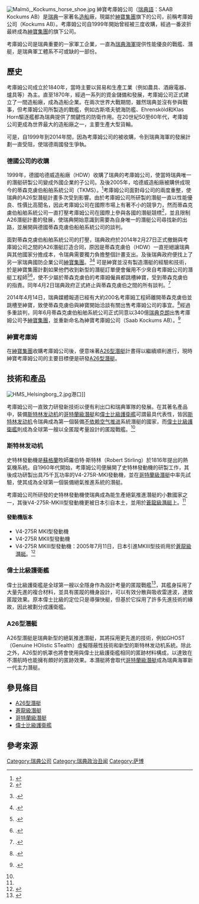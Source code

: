 {{noteTA|G1=Military
|1 = zh-hans:萨博; zh-hant:紳寶;
|2 = zh-cn:不依赖空气推进; zh-tw:絕氣推進; zh-hk:絕氣推進; zh-mo:絕氣推進;
|3 = zh-cn:斯特林; zh-tw:史特林; zh-hk:史特靈;
|4 = zh-cn:维斯比; zh-tw:偉士比;
|5 = zh-cn:考库姆; zh-tw:考庫姆; zh-hk:科庫母;
}}
{{Infobox company
| name                = 紳寶考庫姆公司
| name_en             = SAAB Kockums AB
| logo                = File:Malmö, Kockums building sign AM cropped.jpg
| logo_size           = 200px
| logo_caption        = 考庫姆公司的大樓標誌
| image               = 
| image_size          = 
| image_caption       = 
| type                = [[國防工業|國防工業]]、[[造船廠|造船廠]]
| native_name         = 
| native_name_lang    = 
| other_name          = 
| traded_as           = 
| com_code            =
| ROC_UBN             = 
| fate                = 
| predecessor         = {{flagicon|SWE}}考庫姆公司（Kockums AB）
| successor           = 
| foundation          = 1840年
| defunct             = 
| location            = 
| locations           = 
| area_served         = 
| founder             = 
| chairman            =
| vice_chairman       = 
| president           = 
| MD                  = 
| GM                  = 
| CEO                 = 
| COO                 = 
| CFO                 = 
| CMO                 = 
| CD                  = 
| key_people          = 
| industry            = 
| products            = [[不依赖空气推进|不依赖空气推进]]系統、[[戰艦|戰艦]]、[[護衛艦|護衛艦]]等
| services            = 
| revenue             = 
| operating_income    = 
| net_income          = 
| aum                 = 
| assets              = 
| equity              = 
| owner               = 
| num_employees       = 
| parent              = [[紳寶集團|紳寶集團]]
| divisions           = 
| subsid              = 
| homepage            = [http://saab.com/Templates/Pages/ProductGroupPageTemplate.aspx?id=25557&epslanguage=en 官方網頁]
| zip_code            = 
| telephone_no        = 
| slogan              = 
| capital             = 
| market_value        = 
| P/E_ratio           = 
| earnings_per_share  = 
| net_asset_value     = 
| accounting_period   = 
| major_shareholder   = 
| footnotes           = 
}}
[[File:Malmö,_Kockums_horse_shoe.jpg|thumb]]
紳寶考庫姆公司（[[瑞典語|瑞典語]]：SAAB Kockums AB）是[[瑞典|瑞典]]一家著名[[造船|造船]]廠，現屬於[[紳寶集團|紳寶集團]]旗下的公司，前稱考庫姆公司（Kockums AB）。考庫姆公司自1999年開始曾經被三度收購，經過一番波折最終成為[[紳寶集團|紳寶集團]]的旗下公司。

考庫姆公司是瑞典重要的一家軍工企業，一直為[[瑞典海軍|瑞典海軍]]提供性能優良的戰艦、潛艇，是瑞典軍工體系不可或缺的一部份。

== 歷史 ==
考庫姆公司成立於1840年，當時主要以貿易和生產工業（例如農具、酒廠電器、爐具等）為主。直至1870年，經過一系列的資金儲備和發展，考庫姆公司正式建立了一間造船廠，成為造船企業。在兩次世界大戰期間，雖然瑞典並沒有參與戰事，但考庫姆公司所製造的戰艦，例如古斯塔夫號海防艦、Ehrensköld和Klas Horn驅逐艦都為瑞典提供了關鍵性的防衛作用。在20世紀50至60年代，考庫姆公司更成為世界最大的造船廠之一，主要生產大型貨輪。

可是，自1999年到2014年間，因為考庫姆公司的被收購，令到瑞典海軍的發展計劃一直受阻，使瑞德兩國發生爭執。

=== 德國公司的收購 ===
1999年，德國哈德威造船廠（HDW）收購了瑞典的考庫姆公司，使當時瑞典唯一的潛艇研製公司變成外國企業的子公司。及後2005年，哈德威造船廠被購併成現今的蒂森克虜伯船舶系統公司（TKMS）。<ref>{{cite news|title=Sweden Submarine Import and Export Behavior|url=http://www.nti.org/analysis/articles/sweden-submarine-import-and-export-behavior/|date=2013-07-23|accessdate=2015-05-24|archive-date=2015-05-24|archive-url=https://web.archive.org/web/20150524154752/http://www.nti.org/analysis/articles/sweden-submarine-import-and-export-behavior/|dead-url=no}}</ref>考庫姆公司面對母公司的兩度重整，使瑞典的A26型潛艇計畫多次受到影響。由於考庫姆公司所研製的潛艇一直以性能優良、性價比高聞名，因此考庫姆公司在國際市場上有著不小的競爭力，然而蒂森克虜伯船舶系統公司一直打壓考庫姆公司在國際上參與各國的潛艇競標<ref>{{cite news|title=Sanningen om den hemliga gryningsräden mot Kockums|url=http://www.dn.se/nyheter/sverige/sanningen-om-den-hemliga-gryningsraden-mot-kockums/|date=2014-05-19|accessdate=2015-05-24|archive-date=2015-04-11|archive-url=https://web.archive.org/web/20150411163036/http://www.dn.se/nyheter/sverige/sanningen-om-den-hemliga-gryningsraden-mot-kockums/|dead-url=no}}</ref>，並且限制A26潛艇計畫的發展，使瑞典開始意識到需要為自身唯一的潛艇公司尋找新的出路，並展開與德國蒂森克虜伯船舶系統公司的談判。

面對蒂森克虜伯船舶系統公司的打壓，瑞典政府於2014年2月27日正式撤銷與考庫姆公司之間的A26潛艇訂造合同，原因是蒂森克虜伯（HDW）一直拒絕讓瑞典與其他國家分擔成本，令瑞典需要獨力負擔整個計畫支出。及後瑞典政府便找上了另一家瑞典國防企業公司[[紳寶集團|紳寶集團]]。<ref>{{Citation | title = Allt det senaste om Kockums: FMV avbryter ubåtsförhandling | trans_title = All the latest about Kockums: FMV breaks off submarine negotiations | language = sv | newspaper = SvD Näringsliv | date = 27 February 2014 | url = http://www.svd.se/naringsliv/allt-det-senaste-om-kockums_3306746.svd?sidan=7 | page = 7 | accessdate = 2015-05-24 | archive-date = 2015-02-26 | archive-url = https://web.archive.org/web/20150226094634/http://www.svd.se/naringsliv/allt-det-senaste-om-kockums_3306746.svd?sidan=7 | dead-url = no }}.</ref><ref>{{Citation | origyear = 2014-02-26 20 h 23 | date = 27 February 2014 | editor-first = Louise | editor-last = Bjarke | url = http://www.fmv.se/sv/Nyheter-och-press/Nyheter-fran-FMV/FMV-bestaller-strategi-for-undervattensomradet/ | publisher = FMV | language = sv | title = FMV beställer strategi för undervattensområdet | trans_title = FMV orders strategy for the underwater sector | deadurl = yes | archiveurl = https://web.archive.org/web/20140305054438/http://www.fmv.se/sv/Nyheter-och-press/Nyheter-fran-FMV/FMV-bestaller-strategi-for-undervattensomradet/ | archivedate = 2014年3月5日 }}.</ref> 可是紳寶並沒有製造潛艇的經驗和技術，於是紳寶集團計劃如果他們收到新型的潛艇訂單便會僱用不少來自考庫姆公司的潛艇工程師<ref>{{Citation | url = http://www.va.se/innovation/saab-kan-ta-over-kockums-ubatsdel-616831 | newspaper = Veckans Affärer | language = sv | title = Blir Saab räddningen för 250 ubåtsingenjörer? | trans_title = Will Saab save 250 submarine engineers? | date = 3 March 2014 | accessdate = 2015-05-24 | archive-date = 2014-04-21 | archive-url = https://web.archive.org/web/20140421115532/http://www.va.se/innovation/saab-kan-ta-over-kockums-ubatsdel-616831 | dead-url = no }}.</ref><ref>{{Citation | title = Allt det senaste om Kockums: Saab tar över ingenjörer från Kockums | trans_title = All the latest about Kockums: Saab takes on engineers from Kockums | language = sv | newspaper = SvD Näringsliv | date = 10 March 2014 | url = http://www.svd.se/naringsliv/allt-det-senaste-om-kockums_3306746.svd?sidan=11 | page = 11 | accessdate = 2015-05-24 | archive-date = 2015-02-26 | archive-url = https://web.archive.org/web/20150226094639/http://www.svd.se/naringsliv/allt-det-senaste-om-kockums_3306746.svd?sidan=11 | dead-url = no }}.</ref>，使不少屬於蒂森克虜伯的考庫姆僱員都跳槽紳寶，受到蒂森克虜伯的指責。同年4月2日瑞典政府正式終止與蒂森克虜伯之間的所有談判。<ref>{{Citation | title = Regeringen stoppar planerad ubåtsaffär | url = http://www.svt.se/nyheter/sverige/regeringen-stoppar-planerade-ubatsaffaren-med-kockums | newspaper = SVT | language = sv | date = 2 April 2014 | trans_title = Government stops scheduled submarine business | accessdate = 2015-05-24 | archive-date = 2014-11-12 | archive-url = https://web.archive.org/web/20141112115334/http://www.svt.se/nyheter/sverige/regeringen-stoppar-planerade-ubatsaffaren-med-kockums | dead-url = no }}.</ref>

2014年4月14日，瑞典媒體報道已經有大約200名考庫姆工程師離開蒂森克虜伯並跳槽至紳寶，致使蒂森克虜伯與紳寶開始洽談有關出售考庫姆公司的事宜。<ref>{{Citation | first = Afroditi | last = Logothetis | url = http://www.di.se/artiklar/2014/4/14/saab-koper-kockums/ | language = sv | newspaper = DI | date = 14 April 2014 | title = Saab köper Kockums | trans_title = Saab buys Kockums | accessdate = 2015-05-24 | archive-date = 2015-09-23 | archive-url = https://web.archive.org/web/20150923223827/http://www.di.se/artiklar/2014/4/14/saab-koper-kockums/ | dead-url = no }}.</ref>經過多重談判，同年6月蒂森克虜伯船舶系統公司正式同意以340億[[瑞典克朗|瑞典克朗]]出售考庫姆公司予[[紳寶集團|紳寶集團]]，並重新命名為紳寶考庫姆公司（Saab Kockums AB）。<ref>{{Citation | url = http://www.defensenews.com/article/20140630/DEFREG01/306300010/ThyssenKrupp-Sells-Swedish-Shipyards-Saab | title = Thyßen Krupp sells Swedish shipyards to Saab | date = 30 June 2014 | newspaper = Defense news | accessdate = 2015-05-24 | archive-date = 2014-07-07 | archive-url = https://archive.today/20140707080420/http://www.defensenews.com/article/20140630/DEFREG01/306300010/ThyssenKrupp-Sells-Swedish-Shipyards-Saab | dead-url = yes }}.</ref>

=== 紳寶考庫姆 ===
在[[紳寶集團|紳寶集團]]收購考庫姆公司後，便意味著[[A26型潛艇|A26型潛艇]]計晝得以繼續順利進行，現時紳寶考庫姆公司的主要目標便是研發[[A26型潛艇|A26型潛艇]]。

== 技術和產品 ==
[[File:HMS_Helsingborg_2.jpg|thumb]]港口]]

考庫姆公司一直致力研發新技術以便有利出口和瑞典軍隊的發展。在其著名產品中，裝備[[斯特林发动机|斯特林发动机]]的[[哥特蘭級潛艇|哥特蘭級潛艇]]和[[偉士比級護衛艦|偉士比級護衛艦]]可謂最具代表性，皆因[[斯特林发动机|斯特林发动机]]令瑞典成為第一個裝備[[不依赖空气推进|不依赖空气推进]]系統潛艇的國家，而[[偉士比級護衛艦|偉士比級護衛艦]]則成為全球第一艘以全匿蹤考量設計的匿蹤戰艦。<ref name=data />

=== 斯特林发动机 ===
{{main|斯特林发动机}}
史特林發動機是[[蘇格蘭|蘇格蘭]]牧師羅伯特·斯特林（Robert Stirling）於1816年提出的熱氣機系統。自1960年代開始，考庫姆公司便展開了史特林發動機的研製工作，其後成功研製出具75千瓦功率的V4-275R-MKI發動機，並在[[哥特蘭級潛艇|哥特蘭級潛艇]]中率先試驗，使其成為全球第一個裝備絕氣推進系統的潛艇。

考庫姆公司所研發的史特林發動機使瑞典成為能生產絕氣推進潛艇的小數國家之一，其後V4-275R-MKIII型發動機更被日本引自本土，並用於[[蒼龍級潛艇|蒼龍級潛艇]]上。<ref name=data_1 />

==== 發動機版本 ====
*V4-275R MKI型發動機
*V4-275R MKII型發動機
*V4-275R MKIII型發動機：2005年7月11日，日本引進MKIII型技術用於[[蒼龍級潛艇|蒼龍級潛艇]]。<ref name=data_1>{{cite news|title=為何澳洲青睞日本蒼龍級潛艦|url=http://www.orientaldaily.com.hk/tw/bkn/cnt/commentary/20141222/bkntw-20141222000421843-1222_04411_001.html|date=2014-12-22|accessdate=2015-05-24|archive-date=2015-09-24|archive-url=https://web.archive.org/web/20150924061620/http://www.orientaldaily.com.hk/tw/bkn/cnt/commentary/20141222/bkntw-20141222000421843-1222_04411_001.html|dead-url=no}}</ref>

=== 偉士比級護衛艦 ===

{{main|偉士比級護衛艦}}
偉士比級護衛艦是全球第一艘以全隱身作為設計考量的匿蹤戰艦<ref name=data>{{cite news|title=全面欣赏瑞典“维斯比”级隐形护卫舰(1)|url=http://military.china.com/zh_cn/top01/11053250/20061120/13754040.html|date=2006-11-20|accessdate=2015-05-24|archiveurl=https://web.archive.org/web/20150524173816/http://military.china.com/zh_cn/top01/11053250/20061120/13754040.html|archivedate=2015-05-24|deadurl=yes}}</ref>，其艦身採用了大量先進的複合材料，並具有匿蹤的機身設計，可以有效分散與吸收雷達波，達致匿蹤效果。原本偉士比級的定位只是導彈快艇，但基於它採用了許多先進技術的緣故，因此被劃分成護衛艦。

=== A26型潛艇 ===
{{main|A26型潛艇}}
A26型潛艇是瑞典新型的絕氣推進潛艇，其將採用更先進的技術，例如GHOST（Genuine HOlistic STealth）虛擬隱蔽性技術和新型的斯特林发动机系統。除此之外，A26型的帆罩也將會使用與偉士比級護衛艦相同的匿跡材料構成，以達致在不潛航時也能擁有頗好的匿跡效果。本潛艇將會取代[[哥特蘭級潛艇|哥特蘭級潛艇]]成為瑞典海軍新一代主力潛艇。

== 參見條目 ==
*[[A26型潛艇|A26型潛艇]]
*[[蒼龍級潛艇|蒼龍級潛艇]]
*[[哥特蘭級潛艇|哥特蘭級潛艇]]
*[[偉士比級護衛艦|偉士比級護衛艦]]

== 參考來源 ==
{{reflist|2}}

[[Category:瑞典公司|Category:瑞典公司]]
[[Category:瑞典政治丑闻|Category:瑞典政治丑闻]]
[[Category:萨博|Category:萨博]]
